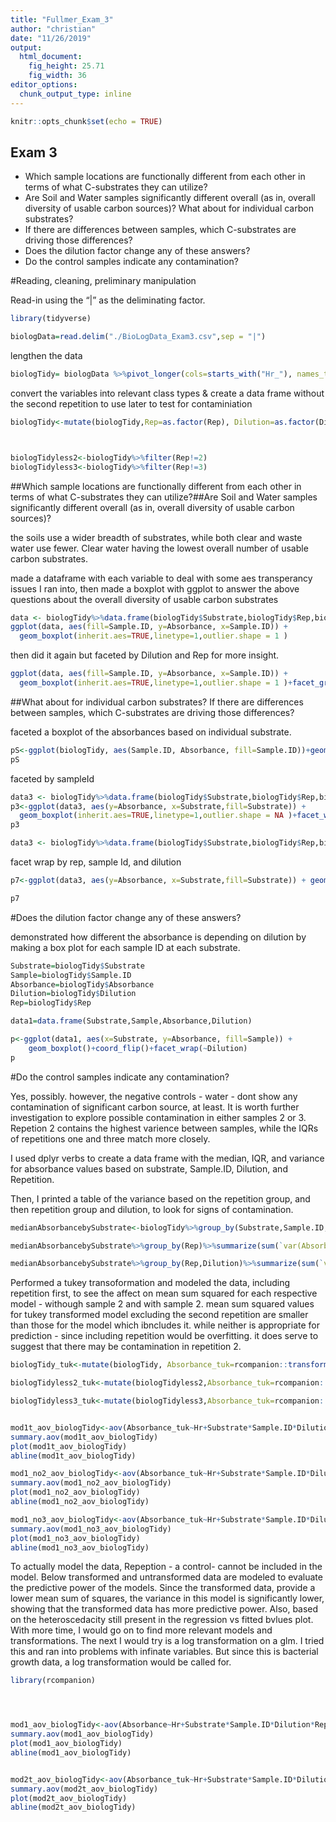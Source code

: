 ```yaml
---
title: "Fullmer_Exam_3"
author: "christian"
date: "11/26/2019"
output: 
  html_document: 
    fig_height: 25.71
    fig_width: 36
editor_options: 
  chunk_output_type: inline
---
```


```r
knitr::opts_chunk$set(echo = TRUE)

```

## Exam 3
+ Which sample locations are functionally different from each other in terms of what C-substrates they can utilize?
+ Are Soil and Water samples significantly different overall (as in, overall diversity of usable carbon sources)? What about for individual carbon substrates?
+ If there are differences between samples, which C-substrates are driving those differences?
+ Does the dilution factor change any of these answers?
+ Do the control samples indicate any contamination?




#Reading, cleaning, preliminary manipulation

Read-in using the "|" as the deliminating factor.

```r

library(tidyverse)

biologData=read.delim("./BioLogData_Exam3.csv",sep = "|")

```

lengthen the data


```r

biologTidy= biologData %>%pivot_longer(cols=starts_with("Hr_"), names_to = "Hr",names_prefix = "Hr_", values_to = "Absorbance" )

```

convert the variables into relevant class types & create a data frame without the second repetition to use later to test for contaminiation
```r

biologTidy<-mutate(biologTidy,Rep=as.factor(Rep), Dilution=as.factor(Dilution),Hr=as.numeric(Hr))



biologTidyless2<-biologTidy%>%filter(Rep!=2)
biologTidyless3<-biologTidy%>%filter(Rep!=3)


```

##Which sample locations are functionally different from each other in terms of what C-substrates they can utilize?##Are Soil and Water samples significantly different overall (as in, overall diversity of usable carbon sources)? 

the soils use a wider breadth of substrates, while both clear and waste water use fewer. Clear water having the lowest overall number of usable carbon substrates. 


made a dataframe with each variable to deal with some aes transperancy issues I ran into, then made a boxplot with ggplot to answer the above questions about the overall diversity of usable carbon substrates
```r
data <- biologTidy%>%data.frame(biologTidy$Substrate,biologTidy$Rep,biologTidy$Absorbance,biologTidy$Hr)
ggplot(data, aes(fill=Sample.ID, y=Absorbance, x=Sample.ID)) + 
  geom_boxplot(inherit.aes=TRUE,linetype=1,outlier.shape = 1 )

```

then did it again but faceted by Dilution and Rep for more insight. 
```r
ggplot(data, aes(fill=Sample.ID, y=Absorbance, x=Sample.ID)) + 
  geom_boxplot(inherit.aes=TRUE,linetype=1,outlier.shape = 1 )+facet_grid(Dilution~Rep)
```




##What about for individual carbon substrates? If there are differences between samples, which C-substrates are driving those differences?

faceted a boxplot of the absorbances based on individual substrate. 
```r

pS<-ggplot(biologTidy, aes(Sample.ID, Absorbance, fill=Sample.ID))+geom_point()+geom_boxplot()+facet_wrap(~biologTidy$Substrate)
pS

```


faceted by sampleId

```r
data3 <- biologTidy%>%data.frame(biologTidy$Substrate,biologTidy$Rep,biologTidy$Absorbance,biologTidy$Hr)
p3<-ggplot(data3, aes(y=Absorbance, x=Substrate,fill=Substrate)) + 
  geom_boxplot(inherit.aes=TRUE,linetype=1,outlier.shape = NA )+facet_wrap(~Sample.ID)+coord_flip()+theme_minimal()
p3

data3 <- biologTidy%>%data.frame(biologTidy$Substrate,biologTidy$Rep,biologTidy$Absorbance,biologTidy$Hr,biologTidy$Dilution,biologTidy$Rep)
```


facet wrap by rep, sample Id, and dilution
```r
p7<-ggplot(data3, aes(y=Absorbance, x=Substrate,fill=Substrate)) + geom_boxplot(inherit.aes=TRUE,linetype=1,outlier.shape = NA) + coord_flip()+theme_minimal()+ facet_wrap(Rep~Sample.ID~Dilution) 

p7

```



#Does the dilution factor change any of these answers?

demonstrated how different the absorbance is depending on dilution by making a box plot for each sample ID at each substrate. 

```r

Substrate=biologTidy$Substrate
Sample=biologTidy$Sample.ID
Absorbance=biologTidy$Absorbance
Dilution=biologTidy$Dilution
Rep=biologTidy$Rep

data1=data.frame(Substrate,Sample,Absorbance,Dilution)

p<-ggplot(data1, aes(x=Substrate, y=Absorbance, fill=Sample)) + 
    geom_boxplot()+coord_flip()+facet_wrap(~Dilution)
p
```




#Do the control samples indicate any contamination?

Yes, possibly. however, the negative controls - water - dont show any contamination of significant carbon source, at least.  It is worth further investigation to explore possible contamination in either samples 2 or 3. Repetion 2 contains the highest varience between samples, while the IQRs of repetitions one and three match more closely. 

I used dplyr verbs to create a data frame with the median, IQR, and variance for absorbance values based on substrate, Sample.ID, Dilution, and Repetition. 

Then, I printed a table of the variance based on the repetition group, and then repetition group and dilution, to look for signs of contamination. 

```r

medianAbsorbancebySubstrate<-biologTidy%>%group_by(Substrate,Sample.ID,Dilution,Rep)%>%summarize(median(Absorbance),var(Absorbance), IQR(Absorbance))

medianAbsorbancebySubstrate%>%group_by(Rep)%>%summarize(sum(`var(Absorbance)`))%>%print()

medianAbsorbancebySubstrate%>%group_by(Rep,Dilution)%>%summarize(sum(`var(Absorbance)`))%>%print()
```


Performed a tukey transoformation and modeled the data, including repetition first, to see the affect on mean sum squared for each respective model - withough sample 2 and with sample 2. 
mean sum squared values for tukey transformed model excluding the second repetition are smaller than those for the model which ibncludes it. while neither is appropriate for prediction - since including repetition would be overfitting. it does serve to suggest that there may be contamination in repetition 2. 

```r

biologTidy_tuk<-mutate(biologTidy, Absorbance_tuk=rcompanion::transformTukey(Absorbance))

biologTidyless2_tuk<-mutate(biologTidyless2,Absorbance_tuk=rcompanion::transformTukey(Absorbance))

biologTidyless3_tuk<-mutate(biologTidyless3,Absorbance_tuk=rcompanion::transformTukey(Absorbance))


mod1t_aov_biologTidy<-aov(Absorbance_tuk~Hr+Substrate*Sample.ID*Dilution*Rep,data=biologTidy_tuk) 
summary.aov(mod1t_aov_biologTidy)
plot(mod1t_aov_biologTidy)
abline(mod1t_aov_biologTidy)

mod1_no2_aov_biologTidy<-aov(Absorbance_tuk~Hr+Substrate*Sample.ID*Dilution*Rep,data=biologTidyless2_tuk) 
summary.aov(mod1_no2_aov_biologTidy)
plot(mod1_no2_aov_biologTidy)
abline(mod1_no2_aov_biologTidy)

mod1_no3_aov_biologTidy<-aov(Absorbance_tuk~Hr+Substrate*Sample.ID*Dilution*Rep,data=biologTidyless3_tuk) 
summary.aov(mod1_no3_aov_biologTidy)
plot(mod1_no3_aov_biologTidy)
abline(mod1_no3_aov_biologTidy)


```


To actually model the data, Repeption - a control- cannot be included in the model. Below transformed and untransformed data are modeled to evaluate the predictive power of the models. Since the transformed data, provide a lower mean sum of squares, the variance in this model is significantly lower, showing that the transformed data has more predictive power. Also, based on the heteroscedacity still present in the regression vs fitted bvlues plot. With more time, I would go on to find more relevant models and transformations. The next I would try is a log transformation on a glm. I tried this and ran into problems with infinate variables. But since this is bacterial growth data, a log transformation would be called for. 

```r

 
library(rcompanion)




mod1_aov_biologTidy<-aov(Absorbance~Hr+Substrate*Sample.ID*Dilution*Rep,data=biologTidy) 
summary.aov(mod1_aov_biologTidy)
plot(mod1_aov_biologTidy)
abline(mod1_aov_biologTidy)


mod2t_aov_biologTidy<-aov(Absorbance_tuk~Hr+Substrate*Sample.ID*Dilution,data=biologTidy_tuk) 
summary.aov(mod2t_aov_biologTidy)
plot(mod2t_aov_biologTidy)
abline(mod2t_aov_biologTidy)




```


